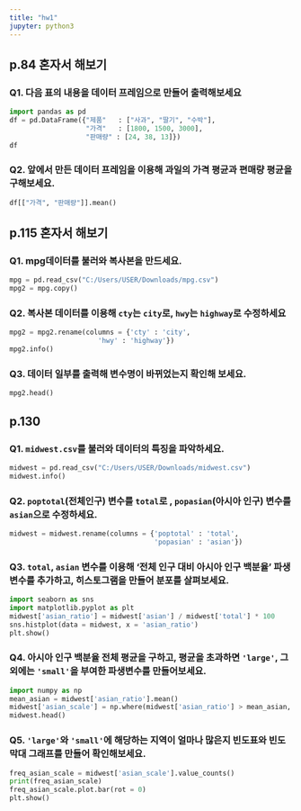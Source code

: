 ```yaml
---
title: "hw1"
jupyter: python3
---
```


## p.84 혼자서 해보기

### Q1. 다음 표의 내용을 데이터 프레임으로 만들어 출력해보세요

```python
import pandas as pd
df = pd.DataFrame({"제품"   : ["사과", "딸기", "수박"],
                   "가격"   : [1800, 1500, 3000],
                   "판매량" : [24, 38, 13]})
df                  
```

### Q2. 앞에서 만든 데이터 프레임을 이용해 과일의 가격 평균과 편매량 평균을 구해보세요.

```python
df[["가격", "판매량"]].mean()
```

## p.115 혼자서 해보기

### Q1. mpg데이터를 불러와 복사본을 만드세요.

```python
mpg = pd.read_csv("C:/Users/USER/Downloads/mpg.csv")
mpg2 = mpg.copy()
```

### Q2. 복사본 데이터를 이용해 `cty`는 `city`로, `hwy`는 `highway`로 수정하세요

```python
mpg2 = mpg2.rename(columns = {'cty' : 'city',
                      'hwy' : 'highway'})
mpg2.info()
```

### Q3. 데이터 일부를 출력해 변수명이 바뀌었는지 확인해 보세요.

```python
mpg2.head()
```

## p.130

### Q1. `midwest.csv`를 불러와 데이터의 특징을 파악하세요.

```python
midwest = pd.read_csv("C:/Users/USER/Downloads/midwest.csv")
midwest.info()
```

### Q2. `poptotal`(전체인구) 변수를 `total`로 , `popasian`(아시아 인구) 변수를 `asian`으로 수정하세요.

```python
midwest = midwest.rename(columns = {'poptotal' : 'total',
                                    'popasian' : 'asian'})
```

### Q3. `total`, `asian` 변수를 이용해 '전체 인구 대비 아시아 인구 백분율' 파생변수를 추가하고, 히스토그램을 만들어 분포를 살펴보세요.

```python
import seaborn as sns
import matplotlib.pyplot as plt
midwest['asian_ratio'] = midwest['asian'] / midwest['total'] * 100
sns.histplot(data = midwest, x = 'asian_ratio')
plt.show()
```

### Q4. 아시아 인구 백분율 전체 평균을 구하고, 평균을 초과하면 `'large'`, 그 외에는 `'small'`을 부여한 파생변수를 만들어보세요.

```python
import numpy as np
mean_asian = midwest['asian_ratio'].mean()
midwest['asian_scale'] = np.where(midwest['asian_ratio'] > mean_asian, 'large', 'small')
midwest.head()
```

### Q5. `'large'`와 `'small'`에 해당하는 지역이 얼마나 많은지 빈도표와 빈도 막대 그래프를 만들어 확인해보세요.

```python
freq_asian_scale = midwest['asian_scale'].value_counts()
print(freq_asian_scale)
freq_asian_scale.plot.bar(rot = 0)
plt.show()
```

